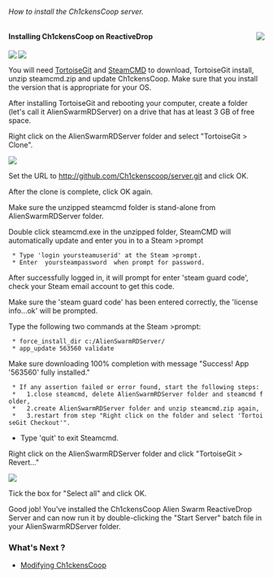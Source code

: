 ======How to install the Ch1ckensCoop server.======

<a href=https://github.com/Ch1ckenscoop/Project-rd><img align=right src=googlecode-home.png /></a>

==== Installing Ch1ckensCoop on ReactiveDrop ====

<a href=http://tortoisesvn.net/downloads.html><img align=left src=tsvn_logo.png /></a>

<a href=https://github.com/Ch1ckenscoop/Project-rd><img align=center src=https://github.com/ch1ckenscoop/svn-rd/blob/master/wiki/asw_reactivedrop_logo2.jpg /></a>

You will need [https://tortoisegit.org/download/ TortoiseGit] and [http://media.steampowered.com/installer/steamcmd.zip SteamCMD] to download, TortoiseGit install, unzip steamcmd.zip and update Ch1ckensCoop. Make sure that you install the version that is appropriate for your OS.

After installing TortoiseGit and rebooting your computer, create a folder (let's call it AlienSwarmRDServer) on a drive that has at least 3 GB of free space.

Right click on the AlienSwarmRDServer folder and select "TortoiseGit > Clone". 

<a href=https://github.com/ch1ckenscoop/svn-rd/blob/master/wiki/InstallServer.wiki ><img src=git_checkout.PNG /></a>

Set the URL to [[InstallServer.wiki|http://github.com/Ch1ckenscoop/server.git]] and click OK.

After the clone is complete, click OK again.

Make sure the unzipped steamcmd folder is stand-alone from AlienSwarmRDServer folder.

Double click steamcmd.exe in the unzipped folder, SteamCMD will automatically update and enter you in to a Steam >prompt

  * Type 'login yoursteamuserid' at the Steam >prompt. 
  * Enter  yoursteampassword  when prompt for password. 

After successfully logged in, it will prompt for enter 'steam guard code', check your Steam email account to get this code.

Make sure the 'steam guard code' has been entered correctly, the 'license info...ok' will be prompted.

Type the following two commands at the Steam >prompt:

  * force_install_dir c:/AlienSwarmRDServer/   
  * app_update 563560 validate

Make sure downloading 100% completion with message "Success! App '563560' fully installed."

  * If any assertion failed or error found, start the following steps:
  *   1.close steamcmd, delete AlienSwarmRDServer folder and steamcmd folder,
  *   2.create AlienSwarmRDServer folder and unzip steamcmd.zip again, 
  *   3.restart from step "Right click on the folder and select 'TortoiseGit Checkout'".

* Type 'quit' to exit Steamcmd.

Right click on the AlienSwarmRDServer folder and click "TortoiseGit > Revert..."

<a href=http://github.com/ch1ckenscoop/svn-rd/blob/master/wiki/InstallServer.wiki ><img src=git_revert.png /></a>

Tick the box for "Select all" and click OK.

Good job! You've installed the Ch1ckensCoop Alien Swarm ReactiveDrop Server and 
can now run it by double-clicking the "Start Server" batch file in your AlienSwarmRDServer folder.

===What's Next ?===
* [[Changing_Settings.wiki|Modifying Ch1ckensCoop]]
